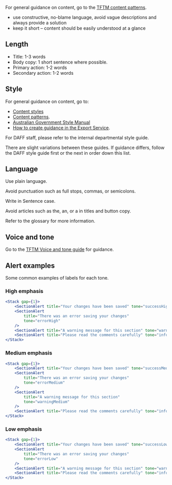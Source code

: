 For general guidance on content, go to the [TFTM content patterns](/content/content-patterns).

- use constructive, no-blame language, avoid vague descriptions and always provide a solution
- keep it short – content should be easily understood at a glance

## Length

- Title: 1-3 words
- Body copy: 1 short sentence where possible.
- Primary action: 1-2 words
- Secondary action: 1-2 words

## Style

For general guidance on content, go to:

- [Content styles](/content/content-styles)
- [Content patterns](/content/content-patterns).
- [Australian Government Style Manual](https://www.stylemanual.gov.au)
- [How to create guidance in the Export Service](/guides/how-to-create-guidance).

For DAFF staff, please refer to the internal departmental style guide.

There are slight variations between these guides. If guidance differs, follow the DAFF style guide first or the next in order down this list.

## Language

Use plain language.

Avoid punctuation such as full stops, commas, or semicolons.

Write in Sentence case.

Avoid articles such as the, an, or a in titles and button copy.

Refer to the glossary for more information.

## Voice and tone

Go to the [TFTM Voice and tone guide](/content/voice-and-tone) for guidance.

## Alert examples

Some common examples of labels for each tone.

### High emphasis

```jsx live
<Stack gap={1}>
	<SectionAlert title="Your changes have been saved" tone="successHigh" />
	<SectionAlert
		title="There was an error saving your changes"
		tone="errorHigh"
	/>
	<SectionAlert title="A warning message for this section" tone="warningHigh" />
	<SectionAlert title="Please read the comments carefully" tone="infoHigh" />
</Stack>
```

### Medium emphasis

```jsx live
<Stack gap={1}>
	<SectionAlert title="Your changes have been saved" tone="successMedium" />
	<SectionAlert
		title="There was an error saving your changes"
		tone="errorMedium"
	/>
	<SectionAlert
		title="A warning message for this section"
		tone="warningMedium"
	/>
	<SectionAlert title="Please read the comments carefully" tone="infoMedium" />
</Stack>
```

### Low emphasis

```jsx live
<Stack gap={1}>
	<SectionAlert title="Your changes have been saved" tone="successLow" />
	<SectionAlert
		title="There was an error saving your changes"
		tone="errorLow"
	/>
	<SectionAlert title="A warning message for this section" tone="warningLow" />
	<SectionAlert title="Please read the comments carefully" tone="infoLow" />
</Stack>
```
